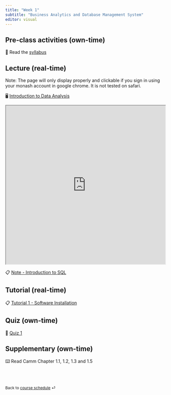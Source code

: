 ```yaml
---
title: "Week 1"
subtitle: "Business Analytics and Database Management System"
editor: visual
---
```


## Pre-class activities (own-time)

📖 Read the [syllabus](/course-syllabus.html)

## Lecture (real-time)

Note: The page will only display properly and clickable if you sign in using your monash account in google chrome. It is not tested on safari.

🖥️ [Introduction to Data Analysis](https://learning.monash.edu/pluginfile.php/3800248/mod_resource/content/1/lec-1.html)

<iframe src="https://learning.monash.edu/pluginfile.php/3800248/mod_resource/content/1/lec-1.html" width="100%" height="500">

</iframe>

📋 [Note - Introduction to SQL](/notes/w1.html)

## Tutorial (real-time)

📋 [Tutorial 1 - Software Installation](/labs/lab-1.html)

## Quiz (own-time)

🧪 [Quiz 1](https://learning.monash.edu/mod/quiz/view.php?id=2893140)

## Supplementary (own-time)

⌨️ Read Camm Chapter 1.1, 1.2, 1.3 and 1.5

<br><br>

::: {style="font-size: 0.875em;"}
Back to [course schedule](/ "Course schedule") ⏎
:::
